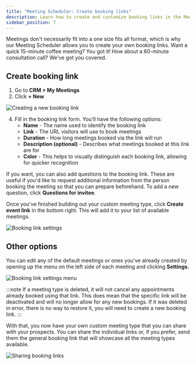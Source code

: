 ```yaml
---
title: "Meeting Scheduler: Create booking links"
description: Learn how to create and customize booking links in the Meeting Scheduler to set up different types of meetings with your prospects.
sidebar_position: 7
---
```


Meetings don't necessarily fit into a one size fits all format, which is why our Meeting Scheduler allows you to create your own booking links. Want a quick 15-minute coffee meeting? You got it! How about a 60-minute consultation call? We've got you covered.

## Create booking link

1. Go to **CRM > My Meetings**
2. Click **+ New**

![Creating a new booking link](/img/crm/my-meetings/create-booking-link-1.png)

4. Fill in the booking link form. You'll have the following options:
   - **Name** - The name used to identify the booking link
   - **Link** - The URL visitors will use to book meetings
   - **Duration** - How long meetings booked via the link will run
   - **Description (optional)** - Describes what meetings booked at this link are for
   - **Color** - This helps to visually distinguish each booking link, allowing for quicker recognition

If you want, you can also add questions to the booking link. These are useful if you'd like to request additional information from the person booking the meeting so that you can prepare beforehand. To add a new question, click **Questions for invitee**.

Once you've finished building out your custom meeting type, click **Create event link** in the bottom right. This will add it to your list of available meetings.

![Booking link settings](/img/crm/my-meetings/create-booking-link-2.png)

## Other options

You can edit any of the default meetings or ones you've already created by opening up the menu on the left side of each meeting and clicking **Settings.**

![Booking link settings menu](/img/crm/my-meetings/booking-link-settings.png)

:::note
If a meeting type is deleted, it will not cancel any appointments already booked using that link. This does mean that the specific link will be deactivated and will no longer allow for any new bookings. If it was deleted in error, there is no way to restore it, you will need to create a new booking link.
:::

With that, you now have your own custom meeting type that you can share with your prospects. You can share the individual links or, if you prefer, send them the general booking link that will showcase all the meeting types available.

![Sharing booking links](/img/crm/my-meetings/booking-link-share.png)